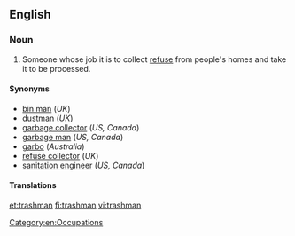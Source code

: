 ==English==
{{wikipedia|Waste collector}}
===Noun===
{{en-noun|trashmen}}

# {{US|Canada}} Someone whose job it is to collect [[refuse]] from people's homes and take it to be processed.

====Synonyms====
* [[bin man]] (''UK'')
* [[dustman]] (''UK'')
* [[garbage collector]] (''US, Canada'')
* [[garbage man]] (''US, Canada'')
* [[garbo]] (''Australia'')
* [[refuse collector]] (''UK'')
* [[sanitation engineer]] (''US, Canada'')

====Translations====
{{trans-see|garbage collector}}

[[Category:en:Occupations]]

[[et:trashman]]
[[fi:trashman]]
[[vi:trashman]]